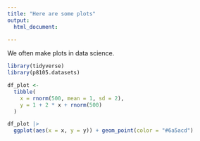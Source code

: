 ```yaml
---
title: "Here are some plots"
output:
  html_document:
       
---
```


We often make plots in data science.

```r
library(tidyverse)
library(p8105.datasets)
```


```r
df_plot <-
  tibble(
    x = rnorm(500, mean = 1, sd = 2),
    y = 1 + 2 * x + rnorm(500)
  )
```


```r
df_plot |>
  ggplot(aes(x = x, y = y)) + geom_point(color = "#6a5acd")
```

















